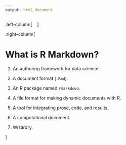 ```yaml
---
output: html_document
---
```


.left-column[
<span class="fa-stack fa-4x">
  <i class="fa fa-circle fa-stack-2x" style="color: #2f5275;"></i>
  <strong class="fa-stack-1x" style="color: #fff;">?</strong>
</span> 
]

.right-column[

# What is R Markdown?


1. An authoring framework for data science.

1. A document format (`.Rmd`).

1. An R package named `rmarkdown`.

1. A file format for making dynamic documents with R. 

1. A tool for integrating prose, code, and results.

1. A computational document.

1. Wizardry.

]

